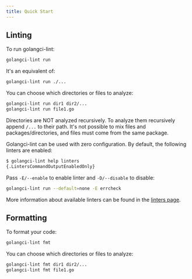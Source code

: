 ```yaml
---
title: Quick Start
---
```


## Linting

To run golangci-lint:

```bash
golangci-lint run
```

It's an equivalent of:

```bash
golangci-lint run ./...
```

You can choose which directories or files to analyze:

```bash
golangci-lint run dir1 dir2/...
golangci-lint run file1.go
```

Directories are NOT analyzed recursively.
To analyze them recursively append `/...` to their path.
It's not possible to mix files and packages/directories, and files must come from the same package.

Golangci-lint can be used with zero configuration. By default, the following linters are enabled:

```sh
$ golangci-lint help linters
{.LintersCommandOutputEnabledOnly}
```

Pass `-E/--enable` to enable linter and `-D/--disable` to disable:

```bash
golangci-lint run --default=none -E errcheck
```

More information about available linters can be found in the [linters page](/usage/linters/).

## Formatting

To format your code:

```bash
golangci-lint fmt
```

You can choose which directories or files to analyze:

```bash
golangci-lint fmt dir1 dir2/...
golangci-lint fmt file1.go
```
